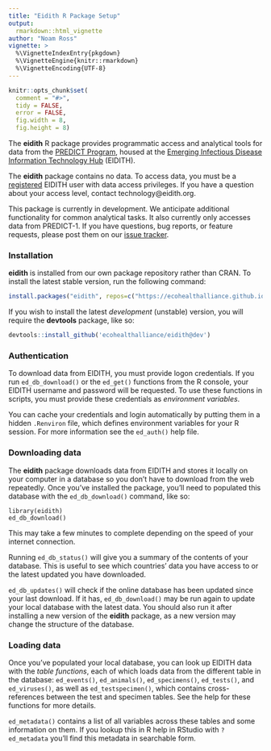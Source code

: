 ```yaml
---
title: "Eidith R Package Setup"
output: 
  rmarkdown::html_vignette
author: "Noam Ross"
vignette: >
  %\VignetteIndexEntry{pkgdown}
  %\VignetteEngine{knitr::rmarkdown}
  %\VignetteEncoding{UTF-8}
---
```


```r
knitr::opts_chunk$set(
  comment = "#>",
  tidy = FALSE,
  error = FALSE,
  fig.width = 8,
  fig.height = 8)
```

The **eidith** R package provides programmatic access and analytical tools for
data from the [PREDICT Program](http://www.vetmed.ucdavis.edu/ohi/predict/),
housed at the [Emerging Infectious Disease Information Technology Hub](https://www.eidith.org/) (EIDITH).

The **eidith** package contains no data. To access data, you must be a
[registered](https://www.eidith.org/register.aspx) EIDITH user with data access
privileges. If you have a question about your access level, contact technology@eidith.org.

This package is currently in development. We anticipate additional functionality
for common analytical tasks. It also currently only accesses data from PREDICT-1. If
you have questions, bug reports, or feature requests, please post them on our
[issue tracker](https://github.com/ecohealthalliance/eidith/issues).

### Installation

**eidith** is installed from our own package repository rather than CRAN.  To
install the latest stable version, run the following command:

```r
install.packages("eidith", repos=c("https://ecohealthalliance.github.io/eidith/", "https://cran.rstudio.com"), type="both")
```

If you wish to install the latest *development* (unstable) version, you will
require the **devtools** package, like so:

```r
devtools::install_github('ecohealthalliance/eidith@dev')
```

### Authentication

To download data from EIDITH, you must provide logon credentials.  If you run
`ed_db_download()` or the `ed_get()` functions from the R console, your EIDITH username
and password will be requested.  To use these functions in scripts, you 
must provide these credentials as *environment variables*.  

You can cache your credentials and login automatically by putting them in a hidden
`.Renviron` file, which defines environment variables for your R session. For
more information see the `ed_auth()` help file.

### Downloading data

The **eidith** package downloads data from EIDITH and stores it locally on your
computer in a database so you don't have to download from the web repeatedly.
Once you've installed the package, you'll need to populated this database with
the `ed_db_download()` command, like so:

```
library(eidith)
ed_db_download()
```
This may take a few minutes to complete depending on the speed of your internet
connection.

Running `ed_db_status()` will give you a summary of the contents of your database.
This is useful to see which countries' data you have access to or the latest
updated you have downloaded.

`ed_db_updates()` will check if the online database has been updated since
your last download.  If it has, `ed_db_download()` may be run again to update your local database with the latest
data.  You should also run it after installing a new version of the **eidith**
package, as a new version may change the structure of the database.

### Loading data

Once you've populated your local database, you can look up EIDITH data with
the *table functions*, each of which loads data from the different table in the
database: `ed_events()`, `ed_animals()`, `ed_specimens()`, `ed_tests()`, and
`ed_viruses()`, as well as `ed_testspecimen()`, which contains cross-references
between the test and specimen tables.  See the help for these functions for more
details.

`ed_metadata()` contains a list of all variables across these tables
and some information on them.  If you lookup this in R help in RStudio with
`?ed_metadata` you'll find this metadata in searchable form.
